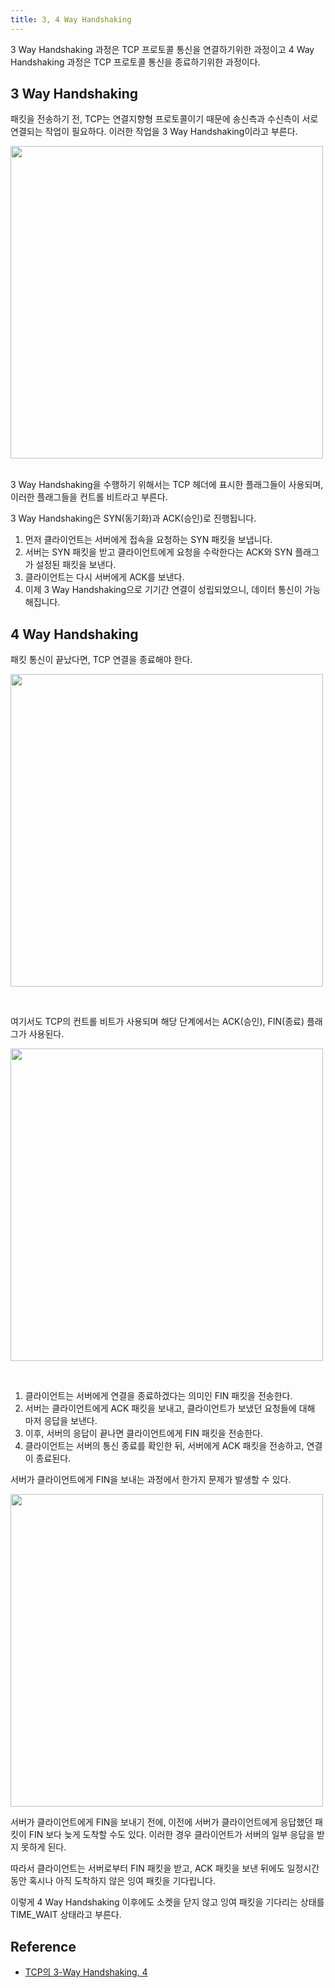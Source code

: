 ```yaml
---
title: 3, 4 Way Handshaking
---
```



3 Way Handshaking 과정은 TCP 프로토콜 통신을 연결하기위한 과정이고
4 Way Handshaking 과정은 TCP 프로토콜 통신을 종료하기위한 과정이다.

## 3 Way Handshaking

패킷을 전송하기 전, TCP는 연결지향형 프로토콜이기 때문에 송신측과 수신측이 서로 연결되는 작업이 필요하다.
이러한 작업을 3 Way Handshaking이라고 부른다.

<Image
  width="500px"
  src="https://img1.daumcdn.net/thumb/R1280x0/?scode=mtistory2&fname=https%3A%2F%2Fblog.kakaocdn.net%2Fdn%2FvXapO%2FbtrEvmin6Kk%2FTuTHQ42BU0HHbPscU8zOyK%2Fimg.png"
/>
<br />
<br />

3 Way Handshaking을 수행하기 위해서는 TCP 헤더에 표시한 플래그들이 사용되며,
이러한 플래그들을 컨트롤 비트라고 부른다.

3 Way Handshaking은 SYN(동기화)과 ACK(승인)로 진행됩니다.

1. 먼저 클라이언트는 서버에게 접속을 요청하는 SYN 패킷을 보냅니다.
2. 서버는 SYN 패킷을 받고 클라이언트에게 요청을 수락한다는 ACK와 SYN 플래그가 설정된 패킷을 보낸다.
3. 클라이언트는 다시 서버에게 ACK를 보낸다.
4. 이제 3 Way Handshaking으로 기기간 연결이 성립되었으니, 데이터 통신이 가능해집니다.

## 4 Way Handshaking

패킷 통신이 끝났다면, TCP 연결을 종료해야 한다.

<Image
  src="https://img1.daumcdn.net/thumb/R1280x0/?scode=mtistory2&fname=https%3A%2F%2Fblog.kakaocdn.net%2Fdn%2FcQfd0N%2FbtrEtMWYTYr%2FImpYh4gAvgtw2nafO4LP3k%2Fimg.png"
  width="500px"
/>

<br />

여기서도 TCP의 컨트롤 비트가 사용되며 해당 단계에서는 ACK(승인), FIN(종료) 플래그가
사용된다.

<Image
  width="500px"
  src="https://img1.daumcdn.net/thumb/R1280x0/?scode=mtistory2&fname=https%3A%2F%2Fblog.kakaocdn.net%2Fdn%2FbA6dDe%2FbtrEuq0cFAy%2FWIG0FALizbdACPkFZ46J1K%2Fimg.png"
/>

<br />

1. 클라이언트는 서버에게 연결을 종료하겠다는 의미인 FIN 패킷을 전송한다.
2. 서버는 클라이언트에게 ACK 패킷을 보내고, 클라이언트가 보냈던 요청들에 대해 마저 응답을 보낸다.
3. 이후, 서버의 응답이 끝나면 클라이언트에게 FIN 패킷을 전송한다.
4. 클라이언트는 서버의 통신 종료를 확인한 뒤, 서버에게 ACK 패킷을 전송하고, 연결이 종료된다.

서버가 클라이언트에게 FIN을 보내는 과정에서 한가지 문제가 발생할 수 있다.

<Image
  src="https://img1.daumcdn.net/thumb/R1280x0/?scode=mtistory2&fname=https%3A%2F%2Fblog.kakaocdn.net%2Fdn%2FdEB6hU%2FbtrEtLRhFpe%2FeZWEAKoVLog5fMz6w4Wbdk%2Fimg.png"
  width="500px"
/>
<br />

서버가 클라이언트에게 FIN을 보내기 전에, 이전에 서버가 클라이언트에게 응답했던 패킷이 FIN 보다 늦게 도착할 수도 있다.
이러한 경우 클라이언트가 서버의 일부 응답을 받지 못하게 된다.

따라서 클라이언트는 서버로부터 FIN 패킷을 받고, ACK 패킷을 보낸 뒤에도 일정시간동안 혹시나 아직 도착하지 않은
잉여 패킷을 기다립니다.

이렇게 4 Way Handshaking 이후에도 소켓을 닫지 않고 잉여 패킷을 기다리는 상태를 TIME_WAIT 상태라고 부른다.

## Reference

- [TCP의 3-Way Handshaking, 4 ](https://wooono.tistory.com/509)
